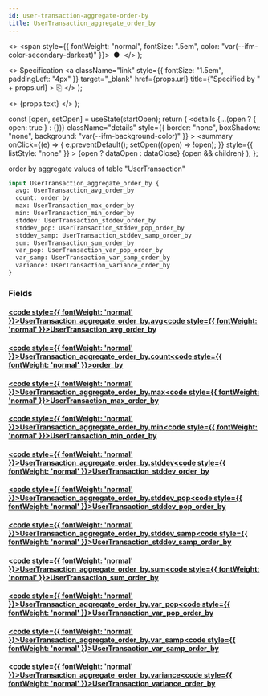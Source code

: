 ```yaml
---
id: user-transaction-aggregate-order-by
title: UserTransaction_aggregate_order_by
---
```


<head>
  <meta content="noindex" name="robots" />
  <meta charset="utf-8" />
</head>

  <>
    <span style={{ fontWeight: "normal", fontSize: ".5em", color: "var(--ifm-color-secondary-darkest)" }}>
      &nbsp;●&nbsp;
    </span>
  </>
);

  <>
    Specification
    <a
      className="link"
      style={{ fontSize: "1.5em", paddingLeft: "4px" }}
      target="_blank"
      href={props.url}
      title={"Specified by " + props.url}
    >
      ⎘
    </a>
  </>
);

  <>
    <span className={props.class}>{props.text}</span>
  </>
);


  const [open, setOpen] = useState(startOpen);
  return (
    <details
      {...(open ? { open: true } : {})}
      className="details"
      style={{ border: "none", boxShadow: "none", background: "var(--ifm-background-color)" }}
    >
      <summary
        onClick={(e) => {
          e.preventDefault();
          setOpen((open) => !open);
        }}
        style={{ listStyle: "none" }}
      >
        {open ? dataOpen : dataClose}
      </summary>
      {open && children}
    </details>
  );
};

order by aggregate values of table "UserTransaction"

```graphql
input UserTransaction_aggregate_order_by {
  avg: UserTransaction_avg_order_by
  count: order_by
  max: UserTransaction_max_order_by
  min: UserTransaction_min_order_by
  stddev: UserTransaction_stddev_order_by
  stddev_pop: UserTransaction_stddev_pop_order_by
  stddev_samp: UserTransaction_stddev_samp_order_by
  sum: UserTransaction_sum_order_by
  var_pop: UserTransaction_var_pop_order_by
  var_samp: UserTransaction_var_samp_order_by
  variance: UserTransaction_variance_order_by
}
```

### Fields

#### [<code style={{ fontWeight: 'normal' }}>UserTransaction_aggregate_order_by.<b>avg</b></code>](#)<Bullet />[<code style={{ fontWeight: 'normal' }}><b>UserTransaction_avg_order_by</b></code>](/docs/api/lockup/graphql/envio/inputs/user-transaction-avg-order-by.mdx) <Badge class="badge badge--secondary " text="input"/>

#### [<code style={{ fontWeight: 'normal' }}>UserTransaction_aggregate_order_by.<b>count</b></code>](#)<Bullet />[<code style={{ fontWeight: 'normal' }}><b>order_by</b></code>](/docs/api/lockup/graphql/envio/enums/order-by.mdx) <Badge class="badge badge--secondary " text="enum"/>

#### [<code style={{ fontWeight: 'normal' }}>UserTransaction_aggregate_order_by.<b>max</b></code>](#)<Bullet />[<code style={{ fontWeight: 'normal' }}><b>UserTransaction_max_order_by</b></code>](/docs/api/lockup/graphql/envio/inputs/user-transaction-max-order-by.mdx) <Badge class="badge badge--secondary " text="input"/>

#### [<code style={{ fontWeight: 'normal' }}>UserTransaction_aggregate_order_by.<b>min</b></code>](#)<Bullet />[<code style={{ fontWeight: 'normal' }}><b>UserTransaction_min_order_by</b></code>](/docs/api/lockup/graphql/envio/inputs/user-transaction-min-order-by.mdx) <Badge class="badge badge--secondary " text="input"/>

#### [<code style={{ fontWeight: 'normal' }}>UserTransaction_aggregate_order_by.<b>stddev</b></code>](#)<Bullet />[<code style={{ fontWeight: 'normal' }}><b>UserTransaction_stddev_order_by</b></code>](/docs/api/lockup/graphql/envio/inputs/user-transaction-stddev-order-by.mdx) <Badge class="badge badge--secondary " text="input"/>

#### [<code style={{ fontWeight: 'normal' }}>UserTransaction_aggregate_order_by.<b>stddev_pop</b></code>](#)<Bullet />[<code style={{ fontWeight: 'normal' }}><b>UserTransaction_stddev_pop_order_by</b></code>](/docs/api/lockup/graphql/envio/inputs/user-transaction-stddev-pop-order-by.mdx) <Badge class="badge badge--secondary " text="input"/>

#### [<code style={{ fontWeight: 'normal' }}>UserTransaction_aggregate_order_by.<b>stddev_samp</b></code>](#)<Bullet />[<code style={{ fontWeight: 'normal' }}><b>UserTransaction_stddev_samp_order_by</b></code>](/docs/api/lockup/graphql/envio/inputs/user-transaction-stddev-samp-order-by.mdx) <Badge class="badge badge--secondary " text="input"/>

#### [<code style={{ fontWeight: 'normal' }}>UserTransaction_aggregate_order_by.<b>sum</b></code>](#)<Bullet />[<code style={{ fontWeight: 'normal' }}><b>UserTransaction_sum_order_by</b></code>](/docs/api/lockup/graphql/envio/inputs/user-transaction-sum-order-by.mdx) <Badge class="badge badge--secondary " text="input"/>

#### [<code style={{ fontWeight: 'normal' }}>UserTransaction_aggregate_order_by.<b>var_pop</b></code>](#)<Bullet />[<code style={{ fontWeight: 'normal' }}><b>UserTransaction_var_pop_order_by</b></code>](/docs/api/lockup/graphql/envio/inputs/user-transaction-var-pop-order-by.mdx) <Badge class="badge badge--secondary " text="input"/>

#### [<code style={{ fontWeight: 'normal' }}>UserTransaction_aggregate_order_by.<b>var_samp</b></code>](#)<Bullet />[<code style={{ fontWeight: 'normal' }}><b>UserTransaction_var_samp_order_by</b></code>](/docs/api/lockup/graphql/envio/inputs/user-transaction-var-samp-order-by.mdx) <Badge class="badge badge--secondary " text="input"/>

#### [<code style={{ fontWeight: 'normal' }}>UserTransaction_aggregate_order_by.<b>variance</b></code>](#)<Bullet />[<code style={{ fontWeight: 'normal' }}><b>UserTransaction_variance_order_by</b></code>](/docs/api/lockup/graphql/envio/inputs/user-transaction-variance-order-by.mdx) <Badge class="badge badge--secondary " text="input"/>
